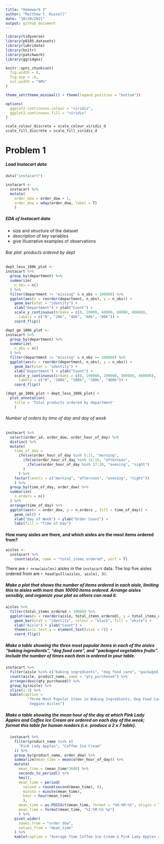 ```yaml
---
title: "Homework 3"
author: "Matthew T. Russell"
date: "10/20/2021"
output: github_document
---
```


```r
library(tidyverse)
library(p8105.datasets)
library(lubridate)
library(knitr)
library(patchwork)
library(ggridges)

knitr::opts_chunk$set(
  fig.width = 6,
  fig.asp = .6,
  out.width = "90%"
)

theme_set(theme_minimal() + theme(legend.position = "bottom"))

options(
  ggplot2.continuous.colour = "viridis",
  ggplot2.continuous.fill = "viridis"
)

scale_colour_discrete = scale_colour_viridis_d
scale_fill_discrete = scale_fill_viridis_d
```

# Problem 1

##### Load Instacart data

```r
data("instacart")

instacart <-
  instacart %>% 
  mutate(
    order_dow = order_dow + 1,
    order_dow = wday(order_dow, label = T)  
    )
```

##### EDA of Instacart data
* size and structure of the dataset
* description of key variables
* give illustrative examples of observations

###### Bar plot: products ordered by dept

```r
dept_less_100k_plot <- 
instacart %>% 
  group_by(department) %>% 
  summarize(
    n_obs = n()
  ) %>% 
  filter(department != "missing" & n_obs < 100000) %>% 
  ggplot(aes(x = reorder(department, n_obs), y = n_obs)) +
    geom_bar(stat = "identity") + 
    xlab("Department") + ylab("Count") +
    scale_y_continuous(breaks = c(0, 20000, 40000, 60000, 80000),
      labels = c("0", "20k", "40k", "60k", "80k")) +
    coord_flip() 

dept_ge_100k_plot <-
instacart %>% 
  group_by(department) %>% 
  summarize(
    n_obs = n()
  ) %>% 
  filter(department != "missing" & n_obs >= 100000) %>% 
  ggplot(aes(x = reorder(department, n_obs), y = n_obs)) +
    geom_bar(stat = "identity") + 
    xlab("Department") + ylab("Count") +
    scale_y_continuous(breaks = c(0, 100000, 200000, 300000, 400000),
      labels = c("0", "100k", "200k", "300k", "400k")) +
    coord_flip()

(dept_ge_100k_plot + dept_less_100k_plot) +
  plot_annotation(
    title = 'Total products ordered by department'
    )
```


###### Number of orders by time of day and day of week

```r
instacart %>% 
  select(order_id, order_dow, order_hour_of_day) %>% 
  distinct %>% 
  mutate(
    time_of_day =
      ifelse(order_hour_of_day %in% 5:11, "morning", 
        ifelse(order_hour_of_day %in% 12:16, "afternoon", 
          ifelse(order_hour_of_day %in% 17:20, "evening", "night")
        )
      ) %>% 
    factor(levels = c("morning", "afternoon", "evening", "night"))
    ) %>% 
  group_by(time_of_day, order_dow) %>% 
  summarize(
    n_orders = n()
  ) %>% 
  arrange(time_of_day) %>% 
  ggplot(aes(x = order_dow, y = n_orders , fill = time_of_day)) +
    geom_col() +
    xlab("Day of Week") + ylab("Order Count") +
    labs(fill = "Time of Day")
```

#### How many aisles are there, and which aisles are the most items ordered from?

```r
aisles <-
  instacart %>% 
    count(aisle, name = "total_items_ordered", sort = T)
```

There are `r nrow(aisles)` aisles in the `instacart` data. The top five aisles ordered from are
`r head(pull(aisles, aisle), 5)`.


##### Make a plot that shows the number of items ordered in each aisle, limiting this to aisles with more than 10000 items ordered. Arrange aisles sensibly, and organize your plot so others can read it.

```r
aisles %>% 
  filter(total_items_ordered > 10000) %>% 
  ggplot(aes(x = reorder(aisle, total_items_ordered), y = total_items_ordered)) +
    geom_bar(stat = "identity", colour = "black", fill = "white") + 
    xlab("Aisle") + ylab("Count") +
    theme(axis.text.y = element_text(size = 7)) +
    coord_flip()
```

##### Make a table showing the three most popular items in each of the aisles “baking ingredients”, “dog food care”, and “packaged vegetables fruits”. Include the number of times each item is ordered in your table.

```r
instacart %>% 
  filter(aisle %in% c("baking ingredients", "dog food care", "packaged vegetables fruits")) %>% 
  count(aisle, product_name, name = "qty_purchased") %>% 
  arrange(desc(qty_purchased)) %>% 
  group_by(aisle) %>% 
  slice(1:3) %>% 
  kable(caption = 
          "Three Most Popular Items in Baking Ingredients, Dog Food Care, and Packaged Fruits &
           Veggies Aisles")
```

##### Make a table showing the mean hour of the day at which Pink Lady Apples and Coffee Ice Cream are ordered on each day of the week; format this table for human readers (i.e. produce a 2 x 7 table).

```r
  instacart %>% 
    filter(product_name %in% c(
      "Pink Lady Apples", "Coffee Ice Cream"
    )) %>% 
    group_by(product_name, order_dow) %>% 
    summarize(mean_time = mean(order_hour_of_day)) %>%
    mutate(
      mean_time = (mean_time*3600) %>% 
      seconds_to_period() %>% 
      hms(), 
      mean_time = period(
        second = round(second(mean_time), 0), 
        minute = minute(mean_time), 
        hour = hour(mean_time)
        ), 
      mean_time = as.POSIXct(mean_time, format = "%H:%M:%S", origin = lubridate::origin, tz = "UTC"), 
      mean_time = format(mean_time, "%I:%M:%S %p")
      ) %>% 
    pivot_wider(
      names_from = "order_dow", 
      values_from = "mean_time"
    ) %>% 
    kable(caption = "Average Time Coffee Ice Cream & Pink Lady Apples are Ordered per Day of Week")
```



